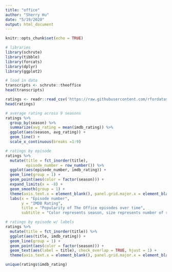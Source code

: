 ```yaml
---
title: "office"
author: "Sherry Hu"
date: "5/19/2020"
output: html_document
---
```


```r
knitr::opts_chunk$set(echo = TRUE)
```

```r
# libraries 
library(schrute)
library(tibble)
library(forcats)
library(dplyr)
library(ggplot2)
```

```r
# load in data
transcripts <- schrute::theoffice
head(transcripts)

ratings <- readr::read_csv('https://raw.githubusercontent.com/rfordatascience/tidytuesday/master/data/2020/2020-03-17/office_ratings.csv')
head(ratings)
```

```r
# average rating across 9 seasons 
ratings %>% 
  group_by(season) %>%
  summarize(avg_rating = mean(imdb_rating)) %>%
  ggplot(aes(season, avg_rating)) + 
  geom_line() + 
  scale_x_continuous(breaks =1:9)
```

```r
# ratings by episode 
ratings %>%
  mutate(title = fct_inorder(title),
         episode_number = row_number()) %>%
  ggplot(aes(episode_number, imdb_rating)) + 
  geom_line(group = 1) + 
  geom_point(aes(color = factor(season))) + 
  expand_limits(x = -8) + 
  geom_smooth(group = 1) +
  theme(axis.text.x = element_blank(), panel.grid.major.x = element_blank()) + 
  labs(x = "Episode number",
       y = "IMDB Rating",
       title = "Popularity of The Office episodes over time",
       subtitle = "Color represents season, size represents number of ratings")

# ratings by episode w/ labels 
ratings %>%
  mutate(title = fct_inorder(title)) %>%
  ggplot(aes(title, imdb_rating)) + 
  geom_line(group = 1) + 
  geom_point(aes(color = factor(season))) + 
  geom_text(aes(label = title), check_overlap = TRUE, hjust = 1) + 
  theme(axis.text.x = element_blank(), panel.grid.major.x = element_blank())
```

```r
unique(ratings$imdb_rating)
```



